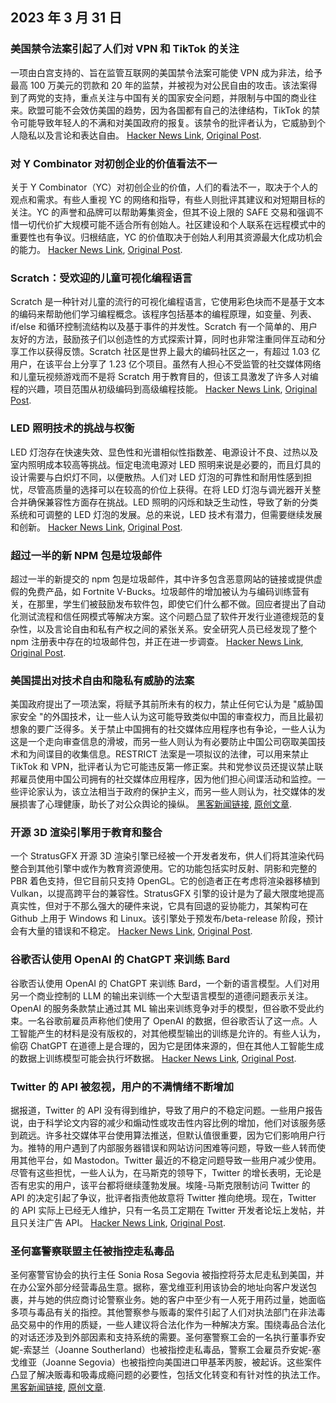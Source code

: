 

<CallToAction />

<Steps>

## 2023 年 3 月 31 日

### 美国禁令法案引起了人们对 VPN 和 TikTok 的关注

一项由白宫支持的、旨在监管互联网的美国禁令法案可能使 VPN 成为非法，给予最高 100 万美元的罚款和 20 年的监禁，并被视为对公民自由的攻击。该法案得到了两党的支持，重点关注与中国有关的国家安全问题，并限制与中国的商业往来。欧盟可能不会效仿美国的趋势，因为各国都有自己的法律结构，TikTok 的禁令可能导致年轻人的不满和对美国政府的报复。该禁令的批评者认为，它威胁到个人隐私以及言论和表达自由。
[Hacker News Link](http://news.ycombinator.com/item?id=35366955), [Original Post](https://www.youtube.com/watch?v=FWQGA_n5Z4M).

### 对 Y Combinator 对初创企业的价值看法不一

关于 Y Combinator（YC）对初创企业的价值，人们的看法不一，取决于个人的观点和需求。有些人重视 YC 的网络和指导，有些人则批评其建议和对短期目标的关注。YC 的声誉和品牌可以帮助筹集资金，但其不设上限的 SAFE 交易和强调不惜一切代价扩大规模可能不适合所有创始人。社区建设和个人联系在远程模式中的重要性也有争议。归根结底，YC 的价值取决于创始人利用其资源最大化成功机会的能力。
[Hacker News Link](http://news.ycombinator.com/item?id=35373019), [Original Post](https://acecreamu.substack.com/p/is-y-combinator-worth-the-money).

### Scratch：受欢迎的儿童可视化编程语言

Scratch 是一种针对儿童的流行的可视化编程语言，它使用彩色块而不是基于文本的编码来帮助他们学习编程概念。该程序包括基本的编程原理，如变量、列表、if/else 和循环控制流结构以及基于事件的并发性。Scratch 有一个简单的、用户友好的方法，鼓励孩子们以创造性的方式探索计算，同时也非常注重同伴互动和分享工作以获得反馈。Scratch 社区是世界上最大的编码社区之一，有超过 1.03 亿用户，在该平台上分享了 1.23 亿个项目。虽然有人担心不受监管的社交媒体网络和儿童玩视频游戏而不是将 Scratch 用于教育目的，但该工具激发了许多人对编程的兴趣，项目范围从初级编码到高级编程技能。
[Hacker News Link](http://news.ycombinator.com/item?id=35373052), [Original Post](https://scratch.mit.edu/about).

### LED 照明技术的挑战与权衡

LED 灯泡存在快速失效、显色性和光谱相似性指数差、电源设计不良、过热以及室内照明成本较高等挑战。恒定电流电源对 LED 照明来说是必要的，而且灯具的设计需要与白炽灯不同，以便散热。人们对 LED 灯泡的可靠性和耐用性感到担忧，尽管高质量的选择可以在较高的价位上获得。在将 LED 灯泡与调光器开关整合并确保兼容性方面存在挑战。LED 照明的闪烁和缺乏生动性，导致了新的分类系统和可调整的 LED 灯泡的发展。总的来说，LED 技术有潜力，但需要继续发展和创新。
[Hacker News Link](http://news.ycombinator.com/item?id=35371750), [Original Post](https://nymag.com/strategist/article/led-light-bulbs-investigation.html).

### 超过一半的新 NPM 包是垃圾邮件

超过一半的新提交的 npm 包是垃圾邮件，其中许多包含恶意网站的链接或提供虚假的免费产品，如 Fortnite V-Bucks。垃圾邮件的增加被认为与编码训练营有关，在那里，学生们被鼓励发布软件包，即使它们什么都不做。回应者提出了自动化测试流程和信任网模式等解决方案。这个问题凸显了软件开发行业道德规范的复杂性，以及言论自由和私有产权之间的紧张关系。安全研究人员已经发现了整个 npm 注册表中存在的垃圾邮件包，并正在进一步调查。
[Hacker News Link](http://news.ycombinator.com/item?id=35370728), [Original Post](https://blog.sandworm.dev/one-in-two-new-npm-packages-is-seo-spam-right-now).

### 美国提出对技术自由和隐私有威胁的法案

美国政府提出了一项法案，将赋予其前所未有的权力，禁止任何它认为是 "威胁国家安全 "的外国技术，让一些人认为这可能导致类似中国的审查权力，而且比最初想象的要广泛得多。关于禁止中国拥有的社交媒体应用程序也有争论，一些人认为这是一个走向审查信息的滑坡，而另一些人则认为有必要防止中国公司窃取美国技术和为间谍目的收集信息。RESTRICT 法案是一项拟议的法律，可以用来禁止 TikTok 和 VPN，批评者认为它可能违反第一修正案。共和党参议员还提议禁止联邦雇员使用中国公司拥有的社交媒体应用程序，因为他们担心间谍活动和监控。一些评论家认为，该立法相当于政府的保护主义，而另一些人则认为，社交媒体的发展损害了心理健康，助长了对公众舆论的操纵。
[黑客新闻链接](http://news.ycombinator.com/item?id=35369075), [原创文章](https://www.vice.com/en/article/4a3ddb/restrict-act-insanely-broad-ban-tiktok-vpns).

### 开源 3D 渲染引擎用于教育和整合

一个 StratusGFX 开源 3D 渲染引擎已经被一个开发者发布，供人们将其渲染代码整合到其他引擎中或作为教育资源使用。它的功能包括实时反射、阴影和完整的 PBR 着色支持，但它目前只支持 OpenGL。它的创造者正在考虑将渲染器移植到 Vulkan，以提高跨平台的兼容性。StratusGFX 引擎的设计是为了最大限度地提高真实性，但对于不那么强大的硬件来说，它具有回退的妥协能力，其架构可在 Github 上用于 Windows 和 Linux。该引擎处于预发布/beta-release 阶段，预计会有大量的错误和不稳定。
[Hacker News Link](http://news.ycombinator.com/item?id=35370284), [Original Post](https://github.com/KTStephano/StratusGFX).

### 谷歌否认使用 OpenAI 的 ChatGPT 来训练 Bard

谷歌否认使用 OpenAI 的 ChatGPT 来训练 Bard，一个新的语言模型。人们对用另一个商业控制的 LLM 的输出来训练一个大型语言模型的道德问题表示关注。OpenAI 的服务条款禁止通过其 ML 输出来训练竞争对手的模型，但谷歌不受此约束。一名谷歌前雇员声称他们使用了 OpenAI 的数据，但谷歌否认了这一点。人工智能产生的材料是没有版权的，对其他模型输出的训练是允许的。有些人认为，偷窃 ChatGPT 在道德上是合理的，因为它是团体来源的，但在其他人工智能生成的数据上训练模型可能会执行坏数据。
[Hacker News Link](http://news.ycombinator.com/item?id=35370915), [Original Post](https://twitter.com/steventey/status/1641267979399704576).

### Twitter 的 API 被忽视，用户的不满情绪不断增加

据报道，Twitter 的 API 没有得到维护，导致了用户的不稳定问题。一些用户报告说，由于科学论文内容的减少和煽动性或攻击性内容比例的增加，他们对该服务感到疏远。许多社交媒体平台使用算法推送，但默认值很重要，因为它们影响用户行为。推特的用户遇到了内部服务器错误和网站访问困难等问题，导致一些人转而使用其他平台，如 Mastodon。Twitter 最近的不稳定问题导致一些用户减少使用。尽管有这些担忧，一些人认为，在马斯克的领导下，Twitter 的增长表明，无论是否有忠实的用户，该平台都将继续蓬勃发展。埃隆-马斯克限制访问 Twitter 的 API 的决定引起了争议，批评者指责他故意将 Twitter 推向绝境。现在，Twitter 的 API 实际上已经无人维护，只有一名员工定期在 Twitter 开发者论坛上发帖，并且只关注广告 API。
[Hacker News Link](http://news.ycombinator.com/item?id=35370152), [Original Post](https://snarfed.org/the-twitter-api-is-now-effectively-unmaintained).

### 圣何塞警察联盟主任被指控走私毒品

圣何塞警官协会的执行主任 Sonia Rosa Segovia 被指控将芬太尼走私到美国，并在办公室外部分经营毒品生意。据称，塞戈维亚利用该协会的地址向客户发送包裹，并与她的供应商讨论警察业务。她的客户中至少有一人死于用药过量，她面临多项与毒品有关的指控。其他警察参与贩毒的案件引起了人们对执法部门在非法毒品交易中的作用的质疑，一些人建议将合法化作为一种解决方案。围绕毒品合法化的对话还涉及到外部因素和支持系统的需要。圣何塞警察工会的一名执行董事乔安妮-索瑟兰（Joanne Southerland）也被指控走私毒品，警察工会雇员乔安妮-塞戈维亚（Joanne Segovia）也被指控向美国进口甲基苯丙胺，被起诉。这些案件凸显了解决贩毒和吸毒成瘾问题的必要性，包括文化转变和有针对性的执法工作。
[黑客新闻链接](http://news.ycombinator.com/item?id=35376488), [原创文章](https://www.washingtonexaminer.com/news/crime/san-jose-police-union-director-smuggle-fentanyl-charge).

</Steps>
